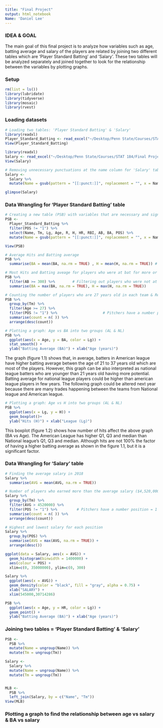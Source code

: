 ```yaml
---
title: "Final Project"
output: html_notebook
Name: 'Daniel Lee'
---
```


### IDEA & GOAL

The main goal of this final project is to analyze how variables such as age, batting average and salary of the players are related by joining two different tables which are 'Player Standard Batting' and 'Salary'. These two tables will be analyzed separately and joined together to look for the relationship between the variables by plotting graphs. 

### Setup
```r
rm(list = ls())
library(lubridate)
library(tidyverse)
library(mosaic)
library(rvest)
```

### Loading datasets
```r
# Loading two tables: 'Player Standard Batting' & 'Salary'
library(readxl)
Player_Standard_Batting <- read_excel("~/Desktop/Penn State/Courses/STAT 184/Final Project/Player Standard Batting.xlsx")
View(Player_Standard_Batting)

library(readxl)
Salary <- read_excel("~/Desktop/Penn State/Courses/STAT 184/Final Project/Salary.xlsx")
View(Salary)
```

```r
# Removing unnecessary punctuations at the name column for 'Salary' table
Salary <-
  Salary %>%
  mutate(Name = gsub(pattern = "[[:punct:]]", replacement = "", x = Name))

glimpse(Salary)
```


### Data Wrangling for 'Player Standard Batting' table
```r
# Creating a new table (PSB) with variables that are necessary and significant & Removing unnecessary punctuations at the name column for 'Player Standard Batting' table
PSB <- 
  Player_Standard_Batting %>%
  filter(POS != "1") %>% 
  select(Name, Tm, Lg, Age, R, H, HR, RBI, AB, BA, POS) %>%
  mutate(Name = gsub(pattern = "[[:punct:]]", replacement = "", x = Name))

View(PSB)

# Average Hits and Batting average
PSB %>%
  summarise(BA = mean(BA, na.rm = TRUE) , H = mean(H, na.rm = TRUE)) # Pitchers Batting Average excluded 
```

```r
# Most Hits and Batting aveage for players who were at bat for more or equal to 300 times. 
PSB %>%
  filter(AB >= 300) %>%        # Filtering out players who were not at bat less than 300 games
  summarise(BA = max(BA, na.rm = TRUE), H = max(H, na.rm = TRUE))
```


```r
# Counting the number of players who are 27 years old in each team & Removing pitchers and duplicated names from the data table occured due to trade during season.
PSB %>%
  group_by(Tm) %>%
  filter(Age >= 27) %>%
  filter(POS != "1") %>%                     # Pitchers have a number position = 1 
  summarise(count = n( )) %>%
  arrange(desc(count))
```

```r
# Plotting a graph: Age vs BA into two groups (AL & NL)
PSB %>%
  ggplot(aes(x = Age, y = BA, color = Lg)) +
  stat_smooth() +
  ylab("Batting Average (BA)") + xlab("Age (years)")
```
The graph (figure 1.1) shows that, in average, batters in American league have higher batting average betwen the age of 21 to 37 years old which are most of the players. However, this graph can be also interpreted as national league batters who are younger than 21 years old having more potential. Batting average for national league players could be higher than american league players in few years. The following graph could be altered next year because there are many trades happening between the teams from National league and American league. 

```r
# Plotting a graph: Age vs H into two groups (AL & NL)
PSB %>%
  ggplot(aes(x = Lg, y = H)) +
  geom_boxplot()+
  ylab("Hits (H)") + xlab("League (Lg)")
```
This boxplot (figure 1.2) shows how number of hits affect the above graph (BA vs Age). The American League has higher Q1, Q3 and median than National league's Q1, Q3 and median. Although hits are not 100% the factor of having a higher batting average as shown in the figure 1.1, but it is a significant factor.

### Data Wrangling for 'Salary' table
```r
# Finding the average salary in 2018 
Salary %>%
  summarise(AVG = mean(AVG, na.rm = TRUE))

# Number of players who earned more than the average salary ($4,520,000) for each team in 2018
Salary %>%
  group_by(Tm) %>%
  filter(AVG > 4520000) %>%
  filter(POS != "1") %>%         # Pitchers have a number position = 1 / POS does not work 
  summarise(count = n( )) %>%
  arrange(desc(count))
```

```r
# Highest and lowest salary for each position
Salary %>%
  group_by(POS) %>%
  summarise(AVG = max(AVG, na.rm = TRUE)) +
  arrange(desc())

```


```r
ggplot(data = Salary, aes(x = AVG)) + 
  geom_histogram(binwidth = 1400000) + 
  aes(colour = POS) + 
  xlim=c(0, 35000000), ylim=c(0, 300)

Salary %>%
  ggplot(aes(x = AVG)) +
  geom_density(color = "black", fill = "gray", alpha = 0.75) +
  xlab("SALARY") +
  xlim(545000,30714286)

PSB %>%
  ggplot(aes(x = Age, y = HR, color = Lg)) +
  geom_point() +
  ylab("Batting Average (BA)") + xlab("Age (years)")
```


### Joining two tables = 'Player Standard Batting' & 'Salary'
```r
PSB <-
  PSB %>%
  mutate(Name = ungroup(Name)) %>%
  mutate(Tm = ungroup(Tm)) 

Salary <-
  Salary %>%
  mutate(Name = ungroup(Name)) %>%
  mutate(Tm = ungroup(Tm)) 


MLB <-
  PSB %>%
  left_join(Salary, by = c("Name", "Tm"))
View(MLB)


```

### Plotting a graph to find the relationship between age vs salary & BA vs salary
```r

```


